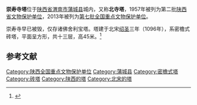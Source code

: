 {{文物保护单位
| 级别 = 全国
| 图片 = 
| 名称 = 崇寿寺塔
| 编号 = 7-1419
| 分类 = 古建筑
| 时代 = 宋
| 所在 = [[陕西省|陕西省]][[蒲城县|蒲城县]]
| 登录 = 2013年3月5日
}}
'''崇寿寺塔'''位于[[陕西省|陕西省]][[渭南市|渭南市]][[蒲城县|蒲城县]]城内，又称'''北寺塔'''，1957年被列为第二批[[陕西省文物保护单位|陕西省文物保护单位]]，2013年被列为[[第七批全国重点文物保护单位|第七批全国重点文物保护单位]]。

崇寿寺早已被毁，仅存诸佛舍利宝塔。塔建于北宋[[绍圣|绍圣]]三年（1096年），系密檐式砖塔，平面呈方形，共十三层，高45米。<ref>{{cite book zh|title=陕西文物古迹大观（三）：陕西省省级文物保护单位巡礼 |author=陕西省文物局编 |publisher=三秦出版社 |year=2006 |isbn=7-80736-121-2 |pages=144 }}</ref>

==参考文献==
{{reflist}}

{{陕西全国重点文物保护单位}}

{{DEFAULTSORT:C}}
[[Category:陕西全国重点文物保护单位|Category:陕西全国重点文物保护单位]]
[[Category:蒲城县|Category:蒲城县]]
[[Category:密檐式塔|Category:密檐式塔]]
[[Category:砖塔|Category:砖塔]]
[[Category:陕西的塔|Category:陕西的塔]]
[[Category:北宋的塔|Category:北宋的塔]]